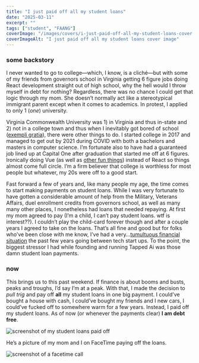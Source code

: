 ```yaml
---
title: "I just paid off all my student loans"
date: "2025-03-11"
excerpt: ""
tags: ["student", "FAANG"]
coverImage: "/images/covers/i-just-paid-off-all-my-student-loans-cover.jpg"
coverImageAlt: "I just paid off all my student loans cover image"
---
```


### some backstory

I never wanted to go to college—which, I know, is a cliché—but with some of my friends from governors school in Virginia getting 6 figure jobs doing React development straight out of high school, why the hell would I throw myself in debt for nothing? Regardless, there was no chance I could get that logic through my mom. She doesn’t normally act like a stereotypical immigrant parent except when it comes to academics. In protest, I applied to only 1 (*one*) university.

Virginia Commonwealth University was 1) in Virginia and thus in-state and 2) not in a college town and thus when I inevitably got bored of school ([exempli gratia](https://youtu.be/juIu87o6RU0)), there were other things to do. I started college in 2017 and managed to get out by 2021 during COVID with both a bachelors and masters in computer science. I’m fortunate also to have had a guaranteed job lined up at Capital One after graduation that started me off at 6 figures. Ironically doing Vue (as well as [other fun things](https://www.capitalone.com/tech/machine-learning/create-wine-recommender-using-nlp/)) instead of React so things almost come full circle. I’m a firm believer that college is worthless for most people but whatever, my 20s were off to a good start.

Fast forward a few of years and, like many people my age, the time comes to start making payments on student loans. While I was very fortunate to have gotten a considerable amount of help from the Military, Veterans Affairs, duel enrollment credits from governors school, as well as many many other places, I nonetheless had loans that needed repaying. At first my mom agreed to pay (I’m a child, I can’t pay student loans. wtf is interest??). I couldn’t play the child-card forever though and after a couple years I agreed to take on the loans. That’s all fine and good but for folks who’ve been close with me know, I’ve had a very…[tumultuous financial situation](https://www.youtube.com/shorts/T_4OoVBWIDE) the past few years going between tech start ups. To the point, the biggest stressor I had while founding and running Tapped Ai was those damn student loan payments.

### now

This brings us to this past weekend. If finance is about booms and busts, peaks and troughs, I’d say I’m at a peak. With that, I made the decision to *pull trig* and pay off **all** my student loans in one big payment. I could’ve bought a house with cash, I could’ve bought my friends and I new cars, I could’ve fucked off to somewhere warm for a few years. Instead, I paid off my student loans. As of now (or whenever the payments clear) **I am debt free**.

![screenshot of my student loans paid off](/images/posts/i-just-paid-off-all-my-student-loans-image-3.png)

He’s a picture of my mom and I on FaceTime paying off the loans.

![screenshot of a facetime call](/images/posts/i-just-paid-off-all-my-student-loans-image-4.jpeg)
